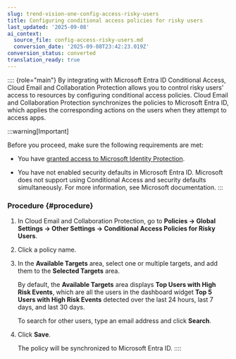 ```yaml
---
slug: trend-vision-one-config-access-risky-users
title: Configuring conditional access policies for risky users
last_updated: '2025-09-08'
ai_context:
  source_file: config-access-risky-users.md
  conversion_date: '2025-09-08T23:42:23.019Z'
conversion_status: converted
translation_ready: true
---
```


:::: {role="main"}
By integrating with Microsoft Entra ID Conditional Access, Cloud Email and Collaboration Protection allows you to control risky users' access to resources by configuring conditional access policies. Cloud Email and Collaboration Protection synchronizes the policies to Microsoft Entra ID, which applies the corresponding actions on the users when they attempt to access apps.

:::warning[Important]

Before you proceed, make sure the following requirements are met:

- You have [granted access to Microsoft Identity Protection](ms-identity-protection-account.mdx).

- You have not enabled security defaults in Microsoft Entra ID. Microsoft does not support using Conditional Access and security defaults simultaneously. For more information, see Microsoft documentation.
:::

### Procedure {#procedure}

1.  In Cloud Email and Collaboration Protection, go to **Policies → Global Settings → Other Settings → Conditional Access Policies for Risky Users**.

2.  Click a policy name.

3.  In the **Available Targets** area, select one or multiple targets, and add them to the **Selected Targets** area.

    By default, the **Available Targets** area displays **Top Users with High Risk Events**, which are all the users in the dashboard widget **Top 5 Users with High Risk Events** detected over the last 24 hours, last 7 days, and last 30 days.

    To search for other users, type an email address and click **Search**.

4.  Click **Save**.

    The policy will be synchronized to Microsoft Entra ID.
::::
